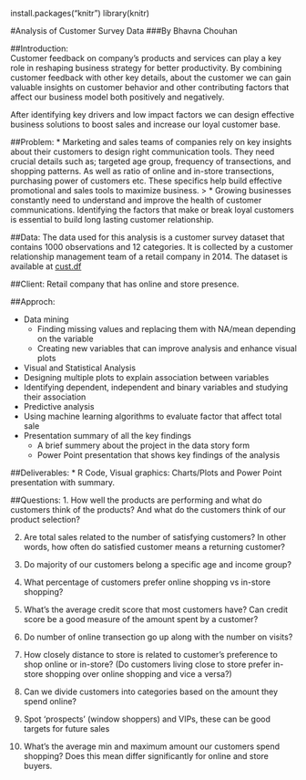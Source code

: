 install.packages("knitr")
library(knitr)  

#Analysis of Customer Survey Data
###By Bhavna Chouhan   

##Introduction:  
Customer feedback on company's products and services can play a key role in reshaping business strategy for better productivity. By combining customer feedback with other key details, about the customer we can gain valuable insights on customer behavior and other contributing factors that affect our business model both positively and negatively.

After identifying key drivers and low impact factors we can design effective business solutions to boost sales and increase our loyal customer base.  

##Problem: 
* Marketing and sales teams of companies rely on key insights about their customers to design right communication tools. They need crucial details such as; targeted age group, frequency of transections, and shopping patterns. As well as ratio of online and in-store transections, purchasing power of customers etc. These specifics help build effective promotional and sales tools to maximize business. 
>
* Growing businesses constantly need to understand and improve the health of customer communications. Identifying the factors that make or break loyal customers is essential to build long lasting customer relationship. 

##Data: 
The data used for this analysis is a customer survey dataset that contains 1000 observations and 12 categories. It is collected by a customer relationship management team of a retail company in 2014. The dataset is available at [cust.df](http://goo.gl/PmPkaG) 

##Client: 
Retail company that has online and store presence. 

##Approch: 

* Data mining 
  * Finding missing values and replacing them with NA/mean depending on the variable 
  * Creating new variables that can improve analysis and enhance visual plots  

*	Visual and Statistical Analysis 
  * Designing multiple plots to explain association between variables 
  * Identifying dependent, independent and binary variables and studying their association 
*	Predictive analysis 
  * Using machine learning algorithms to evaluate factor that affect total sale  
* Presentation summary of all the key findings 
  * A brief summery about the project in the data story form 
  * Power Point presentation that shows key findings of the analysis  

##Deliverables:
* R Code, Visual graphics: Charts/Plots and Power Point presentation with summary. 

##Questions: 
1.	How well the products are performing and what do customers think of the products? And what do the customers think of our product selection?

2.	Are total sales related to the number of satisfying customers? In other words, how often do satisfied customer means a returning customer?

3.	Do majority of our customers belong a specific age and income group?

4.	What percentage of customers prefer online shopping vs in-store shopping?

5. What's the average credit score that most customers have? Can credit score be a good measure of the amount spent by a customer? 

6. Do number of online transection go up along with the number on visits? 

7. How closely distance to store is related to customer's preference to shop online or in-store? 
(Do customers living close to store prefer in-store shopping over online shopping and vice a versa?) 

8. Can we divide customers into categories based on the amount they spend online?

9. Spot 'prospects' (window shoppers) and VIPs, these can be good targets for future sales

10. What's the average min and maximum amount our customers spend shopping? Does this mean          differ significantly for online and store buyers.






